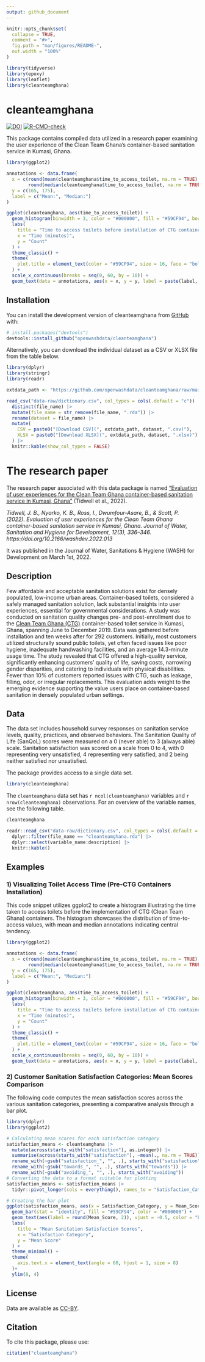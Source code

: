 ```yaml
---
output: github_document
---
```


<!-- README.md is generated from README.Rmd. Please edit that file -->

```r
knitr::opts_chunk$set(
  collapse = TRUE,
  comment = "#>",
  fig.path = "man/figures/README-",
  out.width = "100%"
)

library(tidyverse)
library(epoxy)
library(leaflet)
library(cleanteamghana)
```

# cleanteamghana

<!-- badges: start -->
[![DOI](https://zenodo.org/badge/709679841.svg)](https://zenodo.org/doi/10.5281/zenodo.10439886)
[![R-CMD-check](https://github.com/openwashdata/cleanteamghana/actions/workflows/R-CMD-check.yaml/badge.svg)](https://github.com/openwashdata/cleanteamghana/actions/workflows/R-CMD-check.yaml)
<!-- badges: end -->

This package contains compiled data utilized in a research paper examining the user experience of the Clean Team Ghana's container-based sanitation service in Kumasi, Ghana.  

```r
library(ggplot2)

annotations <- data.frame(
  x = c(round(mean(cleanteamghana$time_to_access_toilet, na.rm = TRUE), 2), 
        round(median(cleanteamghana$time_to_access_toilet, na.rm = TRUE), 2)),
  y = c(165, 175),
  label = c("Mean:", "Median:")
) 

ggplot(cleanteamghana, aes(time_to_access_toilet)) +
  geom_histogram(binwidth = 3, color = "#000000", fill = "#59CF94", boundary = 0, na.rm = TRUE) +
  labs(
    title = "Time to access toilets before installation of CTG containers",
    x = "Time (minutes)",
    y = "Count"
  ) +
  theme_classic() +
  theme(
    plot.title = element_text(color = "#59CF94", size = 16, face = "bold")
  ) +
  scale_x_continuous(breaks = seq(0, 60, by = 10)) +
  geom_text(data = annotations, aes(x = x, y = y, label = paste(label, x)), size = 3, fontface = "bold")
```

## Installation

You can install the development version of cleanteamghana from [GitHub](https://github.com/) with:

``` r
# install.packages("devtools")
devtools::install_github("openwashdata/cleanteamghana")
```
Alternatively, you can download the individual dataset as a CSV or XLSX
file from the table below.

```r
library(dplyr)
library(stringr)
library(readr)

extdata_path <- "https://github.com/openwashdata/cleanteamghana/raw/main/inst/extdata/"

read_csv("data-raw/dictionary.csv", col_types = cols(.default = "c")) |> 
  distinct(file_name) |> 
  mutate(file_name = str_remove(file_name, ".rda")) |> 
  rename(dataset = file_name) |> 
  mutate(
    CSV = paste0("[Download CSV](", extdata_path, dataset, ".csv)"),
    XLSX = paste0("[Download XLSX](", extdata_path, dataset, ".xlsx)")
  ) |> 
  knitr::kable(show_col_types = FALSE)

```


# The research paper 
The research paper associated with this data package is named ["Evaluation of user experiences for the Clean Team Ghana container-based sanitation service in Kumasi, Ghana"](https://iwaponline.com/washdev/article/12/3/336/86884/Evaluation-of-user-experiences-for-the-Clean-Team) (Tidwell et al., 2022).

*Tidwell, J. B., Nyarko, K. B., Ross, I., Dwumfour-Asare, B., & Scott, P. (2022). Evaluation of user experiences for the Clean Team Ghana container-based sanitation service in Kumasi, Ghana. Journal of Water, Sanitation and Hygiene for Development, 12(3), 336–346. https://doi.org/10.2166/washdev.2022.013*


It was published in the Journal of Water, Sanitations & Hygiene (WASH) for Development on March 1st, 2022. 


## Description
Few affordable and acceptable sanitation solutions exist for densely populated, low-income urban areas. Container-based toilets, considered a safely managed sanitation solution, lack substantial insights into user experiences, essential for governmental considerations. A study was conducted on sanitation quality changes pre- and post-enrollment due to the [Clean Team Ghana (CTG)](https://www.cleanteamtoilets.com/) container-based toilet service in Kumasi, Ghana, spanning June to December 2019. Data was gathered before installation and ten weeks after for 292 customers. Initially, most customers utilized structurally sound public toilets, yet often faced issues like poor hygiene, inadequate handwashing facilities, and an average 14.3-minute usage time. The study revealed that CTG offered a high-quality service, significantly enhancing customers' quality of life, saving costs, narrowing gender disparities, and catering to individuals with physical disabilities. Fewer than 10% of customers reported issues with CTG, such as leakage, filling, odor, or irregular replacements. This evaluation adds weight to the emerging evidence supporting the value users place on container-based sanitation in densely populated urban settings.


## Data

The data set includes household survey responses on sanitation service levels, quality, practices, and observed behaviors. The Sanitation Quality of Life (SanQoL) scores were measured on a 0 (never able) to 3 (always able) scale. Sanitation satisfaction was scored on a scale from 0 to 4, with 0 representing very unsatisfied, 4 representing very satisfied, and 2 being neither satisfied nor unsatisfied.  

The package provides access to a single data set.

```r
library(cleanteamghana)
```

The `cleanteamghana` data set has `r ncol(cleanteamghana)`
variables and `r nrow(cleanteamghana)` observations. For an overview
of the variable names, see the following table.

```r
cleanteamghana
```

```r
readr::read_csv("data-raw/dictionary.csv", col_types = cols(.default = "c")) |> 
  dplyr::filter(file_name == "cleanteamghana.rda") |> 
  dplyr::select(variable_name:description) |> 
  knitr::kable()
```


## Examples

### 1) Visualizing Toilet Access Time (Pre-CTG Containers Installation)

This code snippet utilizes ggplot2 to create a histogram illustrating the time taken to access toilets before the implementation of CTG (Clean Team Ghana) containers. The histogram showcases the distribution of time-to-access values, with mean and median annotations indicating central tendency. 

```r
library(ggplot2)

annotations <- data.frame(
  x = c(round(mean(cleanteamghana$time_to_access_toilet, na.rm = TRUE), 2), 
        round(median(cleanteamghana$time_to_access_toilet, na.rm = TRUE), 2)),
  y = c(165, 175),
  label = c("Mean:", "Median:")
) 

ggplot(cleanteamghana, aes(time_to_access_toilet)) +
  geom_histogram(binwidth = 3, color = "#000000", fill = "#59CF94", boundary = 0, na.rm = TRUE) +
  labs(
    title = "Time to access toilets before installation of CTG containers",
    x = "Time (minutes)",
    y = "Count"
  ) +
  theme_classic() +
  theme(
    plot.title = element_text(color = "#59CF94", size = 16, face = "bold")
  ) +
  scale_x_continuous(breaks = seq(0, 60, by = 10)) +
  geom_text(data = annotations, aes(x = x, y = y, label = paste(label, x)), size = 3, fontface = "bold")
```

### 2) Customer Sanitation Satisfaction Categories: Mean Scores Comparison

The following code computes the mean satisfaction scores across the various sanitation categories, presenting a comparative analysis through a bar plot.

```r
library(dplyr)
library(ggplot2)

# Calculating mean scores for each satisfaction category
satisfaction_means <- cleanteamghana |> 
  mutate(across(starts_with("satisfaction"), as.integer)) |> 
  summarise(across(starts_with("satisfaction"), ~mean(., na.rm = TRUE))) |> 
  rename_with(~gsub("satisfaction_", "", .), starts_with("satisfaction")) |> 
  rename_with(~gsub("towards_", "", .), starts_with("towards")) |> 
  rename_with(~gsub("avoiding_", "", .), starts_with("avoiding")) 
# Converting the data to a format suitable for plotting
satisfaction_means <- satisfaction_means |> 
  tidyr::pivot_longer(cols = everything(), names_to = "Satisfaction_Category", values_to = "Mean_Score")

# Creating the bar plot
ggplot(satisfaction_means, aes(x = Satisfaction_Category, y = Mean_Score)) +
  geom_bar(stat = "identity", fill = "#59CF94", color = "#000000") +
  geom_text(aes(label = round(Mean_Score, 2)), vjust = -0.5, color = "black", size = 3.5) +  # Add mean labels on top of bars
  labs(
    title = "Mean Sanitation Satisfaction Scores",
    x = "Satisfaction Category",
    y = "Mean Score"
  ) +
  theme_minimal() +
  theme(
    axis.text.x = element_text(angle = 60, hjust = 1, size = 8)
  )+
  ylim(0, 4)
```

## License

Data are available as 
[CC-BY](https://github.com/openwashdata/cleanteamghana/LICENSE.md).

## Citation

To cite this package, please use: 

```r
citation("cleanteamghana")
```
